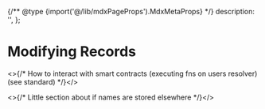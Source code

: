 
{/** @type {import('@/lib/mdxPageProps').MdxMetaProps} */}
    description: '',
};

# Modifying Records

<WIP />

<>{/* How to interact with smart contracts (executing fns on users resolver) (see standard) */}</>

<>{/* Little section about if names are stored elsewhere */}</>
